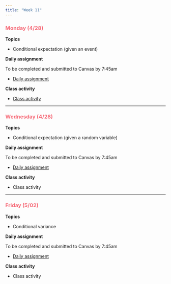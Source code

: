 ```yaml
---
title: "Week 11"
---
```


::: {style="color: #F66D7A"}
### Monday (4/28)
:::

**Topics**

-   Conditional expectation (given an event)

**Daily assignment**

To be completed and submitted to Canvas by 7:45am

-   [Daily assignment](daily/DA_28.pdf)

**Class activity**

-   [Class activity](class/CA_28.pdf)

------------------------------------------------------------------------

::: {style="color: #F66D7A"}
### Wednesday (4/28)
:::

**Topics**

-   Conditional expectation (given a random variable)

**Daily assignment**

To be completed and submitted to Canvas by 7:45am

-   [Daily assignment](daily/DA_29.pdf)

**Class activity**

-   Class activity

------------------------------------------------------------------------

::: {style="color: #F66D7A"}
### Friday (5/02)
:::

**Topics**

-   Conditional variance

**Daily assignment**

To be completed and submitted to Canvas by 7:45am

-   [Daily assignment](daily/DA_30.pdf)

**Class activity**

-   Class activity
